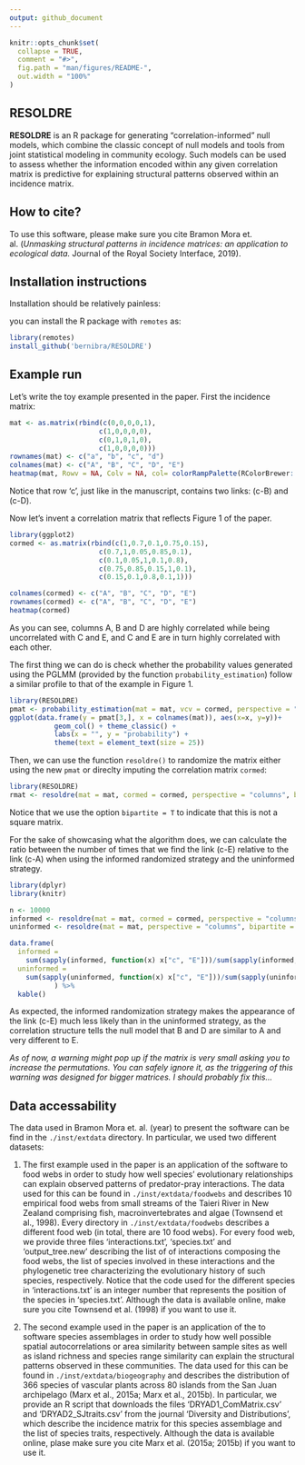 ```yaml
---
output: github_document
---
```


<!-- README.md is generated from README.Rmd. Please edit that file -->
<!-- Good examples for for the README and article:
        - https://github.com/LieberInstitute/spatialLIBD/blob/devel/README.Rmd
-->

```r
knitr::opts_chunk$set(
  collapse = TRUE,
  comment = "#>",
  fig.path = "man/figures/README-",
  out.width = "100%"
)
```

## RESOLDRE

**RESOLDRE** is an R package for generating “correlation-informed” null models, which combine the classic concept of null models and tools from joint statistical modeling in community ecology. Such models can be used to assess whether the information encoded within any given correlation matrix is predictive for explaining structural patterns observed within an incidence matrix.

## How to cite?
To use this software, please make sure you cite Bramon Mora et. al. (*Unmasking structural patterns in incidence matrices: an application to ecological data.* Journal of the Royal Society Interface, 2019).

## Installation instructions

Installation should be relatively painless:

you can install the R package with `remotes` as:

```r
library(remotes)
install_github('bernibra/RESOLDRE')
```

## Example run
Let's write the toy example presented in the paper. First the incidence matrix:

```r
mat <- as.matrix(rbind(c(0,0,0,0,1),
                      c(1,0,0,0,0),
                      c(0,1,0,1,0),
                      c(1,0,0,0,0)))
rownames(mat) <- c("a", "b", "c", "d")
colnames(mat) <- c("A", "B", "C", "D", "E")
heatmap(mat, Rowv = NA, Colv = NA, col= colorRampPalette(RColorBrewer::brewer.pal(8, "Blues"))(2))
```

Notice that row 'c', just like in the manuscript, contains two links: (c-B) and (c-D). 

Now let's invent a correlation matrix that reflects Figure 1 of the paper.

```r
library(ggplot2)
cormed <- as.matrix(rbind(c(1,0.7,0.1,0.75,0.15),
                      c(0.7,1,0.05,0.85,0.1),
                      c(0.1,0.05,1,0.1,0.8),
                      c(0.75,0.85,0.15,1,0.1),
                      c(0.15,0.1,0.8,0.1,1)))

colnames(cormed) <- c("A", "B", "C", "D", "E")
rownames(cormed) <- c("A", "B", "C", "D", "E")
heatmap(cormed)
```

As you can see, columns A, B and D are highly correlated while being uncorrelated with C and E, and C and E are in turn highly correlated with each other. 

The first thing we can do is check whether the probability values generated using the PGLMM (provided by the function `probability_estimation`) follow a similar profile to that of the example in Figure 1.

```r
library(RESOLDRE)
pmat <- probability_estimation(mat = mat, vcv = cormed, perspective = "columns")
ggplot(data.frame(y = pmat[3,], x = colnames(mat)), aes(x=x, y=y))+
           geom_col() + theme_classic() +
           labs(x = "", y = "probability") +
           theme(text = element_text(size = 25))
```

Then, we can use the function `resoldre()` to randomize the matrix either using the new `pmat` or direclty imputing the correlation matrix `cormed`:

```r
library(RESOLDRE)
rmat <- resoldre(mat = mat, cormed = cormed, perspective = "columns", bipartite = T)
```

Notice that we use the option `bipartite = T` to indicate that this is not a square matrix. 

For the sake of showcasing what the algorithm does, we can calculate the ratio between the number of times that we find the link (c-E) relative to the link (c-A) when using the informed randomized strategy and the uninformed strategy.

```r
library(dplyr)
library(knitr)

n <- 10000
informed <- resoldre(mat = mat, cormed = cormed, perspective = "columns", bipartite = T, randomizations = n)
uninformed <- resoldre(mat = mat, perspective = "columns", bipartite = T, randomizations = n)

data.frame(
  informed = 
    sum(sapply(informed, function(x) x["c", "E"]))/sum(sapply(informed, function(x) x["c", "A"])), 
  uninformed = 
    sum(sapply(uninformed, function(x) x["c", "E"]))/sum(sapply(uninformed, function(x) x["c", "A"]))
           ) %>%
  kable()
```

As expected, the informed randomization strategy makes the appearance of the link (c-E) much less likely than in the uninformed strategy, as the correlation structure tells the null model that B and D are similar to A and very different to E.

*As of now, a warning might pop up if the matrix is very small asking you to increase the permutations. You can safely ignore it, as the triggering of this warning was designed for bigger matrices. I should probably fix this...*

## Data accessability

The data used in Bramon Mora et. al. (year) to present the software can be find in the `./inst/extdata` directory. In particular, we used two different datasets:

1. The first example used in the paper is an application of the software to food webs in order to study how well species' evolutionary relationships can explain observed patterns of predator-pray interactions. The data used for this can be found in `./inst/extdata/foodwebs` and describes 10 empirical food webs from small streams of the Taieri River in New Zealand comprising fish, macroinvertebrates and algae (Townsend et al., 1998). Every directory in `./inst/extdata/foodwebs` describes a different food web (in total, there are 10 food webs). For every food web, we provide three files 'interactions.txt', 'species.txt' and 'output_tree.new' describing the list of of interactions composing the food webs, the list of species involved in these interactions and the phylogenetic tree characterizing the evolutionary history of such species, respectively. Notice that the code used for the different species in 'interactions.txt' is an integer number that represents the position of the species in 'species.txt'. Although the data is available online, make sure you cite Townsend et al. (1998) if you want to use it.

1. The second example used in the paper is an application of the to software species assemblages in order to study how well possible spatial autocorrelations or area similarity between sample sites as well as island richness and species range similarity can explain the structural patterns observed in these communities. The data used for this can be found in `./inst/extdata/biogeography` and describes the distribution of 366 species of vascular plants across 80 islands from the San Juan archipelago (Marx et al., 2015a; Marx et al., 2015b). In particular, we provide an R script that downloads the files 'DRYAD1\_ComMatrix.csv' and 'DRYAD2\_SJtraits.csv' from the journal 'Diversity and Distributions', which describe the incidence matrix for this species assemblage and the list of species traits, respectively. Although the data is available online, plase make sure you cite Marx et al. (2015a; 2015b) if you want to use it.
